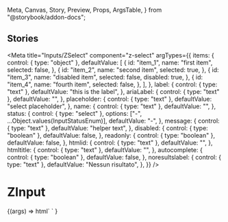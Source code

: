   Meta,
  Canvas,
  Story,
  Preview,
  Props,
  ArgsTable,
} from "@storybook/addon-docs";

## Stories

<Meta
  title="Inputs/ZSelect"
  component="z-select"
  argTypes={{
    items: {
      control: { type: "object" },
      defaultValue: [
        {
          id: "item_1",
          name: "first item",
          selected: false,
        },
        {
          id: "item_2",
          name: "second item",
          selected: true,
        },
        {
          id: "item_3",
          name: "disabled item",
          selected: false,
          disabled: true,
        },
        {
          id: "item_4",
          name: "fourth item",
          selected: false,
        },
      ],
    },
    label: {
      control: { type: "text" },
      defaultValue: "this is the label",
    },
    ariaLabel: {
      control: { type: "text" },
      defaultValue: "",
    },
    placeholder: {
      control: { type: "text" },
      defaultValue: "select placeholder",
    },
    name: {
      control: { type: "text" },
      defaultValue: "",
    },
    status: {
      control: { type: "select" },
      options: ["-", ...Object.values(InputStatusEnum)],
      defaultValue: "-",
    },
    message: {
      control: { type: "text" },
      defaultValue: "helper text",
    },
    disabled: {
      control: { type: "boolean" },
      defaultValue: false,
    },
    readonly: {
      control: { type: "boolean" },
      defaultValue: false,
    },
    htmlid: {
      control: { type: "text" },
      defaultValue: "",
    },
    htmltitle: {
      control: { type: "text" },
      defaultValue: "",
    },
    autocomplete: {
      control: { type: "boolean" },
      defaultValue: false,
    },
    noresultslabel: {
      control: { type: "text" },
      defaultValue: "Nessun risultato",
    },
  }}
/>

# ZInput

<Canvas>
  <Story name="z-select">
    {(args) =>
      html`
        <z-select
          items=${JSON.stringify(args.items)}
          label=${args.label}
          aria-label=${args.ariaLabel}
          placeholder=${args.placeholder}
          name=${args.name}
          status=${args.status}
          message=${args.message}
          autocomplete=${args.autocomplete}
          noresultslabel=${args.noresultslabel}
          disabled=${args.disabled}
          readonly=${args.readonly}
          htmlid=${args.htmlid}
          htmltitle=${args.htmltitle}
        ></z-select>
      `
    }
  </Story>
</Canvas>

<ArgsTable of="z-select" />

